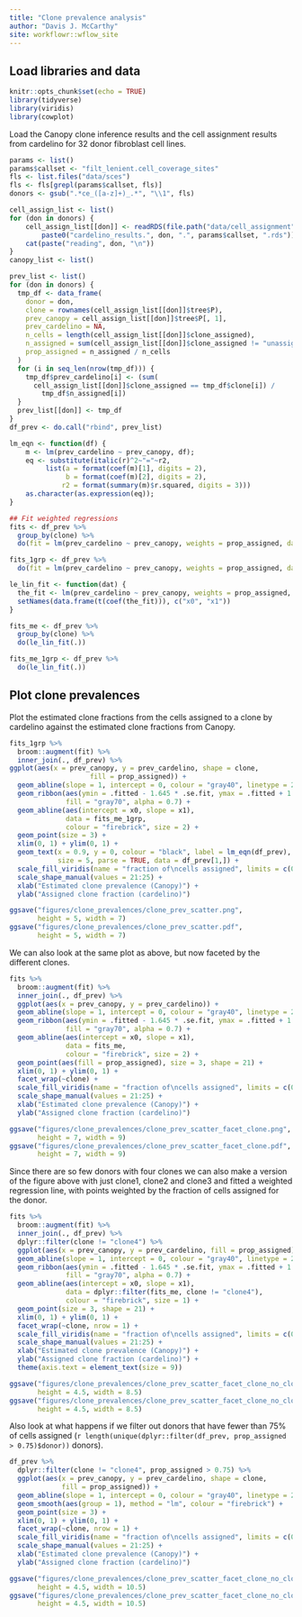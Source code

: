 ```yaml
---
title: "Clone prevalence analysis"
author: "Davis J. McCarthy"
site: workflowr::wflow_site
---
```


## Load libraries and data

```r
knitr::opts_chunk$set(echo = TRUE)
library(tidyverse)
library(viridis)
library(cowplot)
```

Load the Canopy clone inference results and the cell assignment results from
cardelino for 32 donor fibroblast cell lines.

```r
params <- list()
params$callset <- "filt_lenient.cell_coverage_sites"
fls <- list.files("data/sces")
fls <- fls[grepl(params$callset, fls)]
donors <- gsub(".*ce_([a-z]+)_.*", "\\1", fls)

cell_assign_list <- list()
for (don in donors) {
    cell_assign_list[[don]] <- readRDS(file.path("data/cell_assignment", 
        paste0("cardelino_results.", don, ".", params$callset, ".rds")))
    cat(paste("reading", don, "\n"))
}
canopy_list <- list()

prev_list <- list()
for (don in donors) {
  tmp_df <- data_frame(
    donor = don,
    clone = rownames(cell_assign_list[[don]]$tree$P),
    prev_canopy = cell_assign_list[[don]]$tree$P[, 1],
    prev_cardelino = NA,
    n_cells = length(cell_assign_list[[don]]$clone_assigned),
    n_assigned = sum(cell_assign_list[[don]]$clone_assigned != "unassigned"),
    prop_assigned = n_assigned / n_cells
  )
  for (i in seq_len(nrow(tmp_df))) {
    tmp_df$prev_cardelino[i] <- (sum(
      cell_assign_list[[don]]$clone_assigned == tmp_df$clone[i]) / 
        tmp_df$n_assigned[i])
  }
  prev_list[[don]] <- tmp_df
}
df_prev <- do.call("rbind", prev_list)

lm_eqn <- function(df) {
    m <- lm(prev_cardelino ~ prev_canopy, df);
    eq <- substitute(italic(r)^2~"="~r2, 
         list(a = format(coef(m)[1], digits = 2), 
              b = format(coef(m)[2], digits = 2), 
             r2 = format(summary(m)$r.squared, digits = 3)))
    as.character(as.expression(eq));                 
}

## Fit weighted regressions
fits <- df_prev %>%
  group_by(clone) %>% 
  do(fit = lm(prev_cardelino ~ prev_canopy, weights = prop_assigned, data = .))

fits_1grp <- df_prev %>%
  do(fit = lm(prev_cardelino ~ prev_canopy, weights = prop_assigned, data = .))

le_lin_fit <- function(dat) {
  the_fit <- lm(prev_cardelino ~ prev_canopy, weights = prop_assigned, dat)
  setNames(data.frame(t(coef(the_fit))), c("x0", "x1"))
}

fits_me <- df_prev %>%
  group_by(clone) %>% 
  do(le_lin_fit(.))

fits_me_1grp <- df_prev %>%
  do(le_lin_fit(.))

```

## Plot clone prevalences

Plot the estimated clone fractions from the cells assigned to a clone by 
cardelino against the estimated clone fractions from Canopy. 

```r
fits_1grp %>%
  broom::augment(fit) %>% 
  inner_join(., df_prev) %>%
ggplot(aes(x = prev_canopy, y = prev_cardelino, shape = clone, 
                    fill = prop_assigned)) +
  geom_abline(slope = 1, intercept = 0, colour = "gray40", linetype = 2) +
  geom_ribbon(aes(ymin = .fitted - 1.645 * .se.fit, ymax = .fitted + 1.645 * .se.fit),
              fill = "gray70", alpha = 0.7) +
  geom_abline(aes(intercept = x0, slope = x1), 
              data = fits_me_1grp,
              colour = "firebrick", size = 2) +
  geom_point(size = 3) +
  xlim(0, 1) + ylim(0, 1) +
  geom_text(x = 0.9, y = 0, colour = "black", label = lm_eqn(df_prev), 
            size = 5, parse = TRUE, data = df_prev[1,]) +
  scale_fill_viridis(name = "fraction of\ncells assigned", limits = c(0, 1)) +
  scale_shape_manual(values = 21:25) +
  xlab("Estimated clone prevalence (Canopy)") +
  ylab("Assigned clone fraction (cardelino)")

ggsave("figures/clone_prevalences/clone_prev_scatter.png", 
       height = 5, width = 7)
ggsave("figures/clone_prevalences/clone_prev_scatter.pdf", 
       height = 5, width = 7)

```

We can also look at the same plot as above, but now faceted by the different 
clones.

```r
fits %>%
  broom::augment(fit) %>% 
  inner_join(., df_prev) %>%
  ggplot(aes(x = prev_canopy, y = prev_cardelino)) +
  geom_abline(slope = 1, intercept = 0, colour = "gray40", linetype = 2) +
  geom_ribbon(aes(ymin = .fitted - 1.645 * .se.fit, ymax = .fitted + 1.645 * .se.fit),
              fill = "gray70", alpha = 0.7) +
  geom_abline(aes(intercept = x0, slope = x1), 
              data = fits_me,
              colour = "firebrick", size = 2) +
  geom_point(aes(fill = prop_assigned), size = 3, shape = 21) +
  xlim(0, 1) + ylim(0, 1) +
  facet_wrap(~clone) +
  scale_fill_viridis(name = "fraction of\ncells assigned", limits = c(0, 1)) +
  scale_shape_manual(values = 21:25) +
  xlab("Estimated clone prevalence (Canopy)") +
  ylab("Assigned clone fraction (cardelino)")

ggsave("figures/clone_prevalences/clone_prev_scatter_facet_clone.png", 
       height = 7, width = 9)
ggsave("figures/clone_prevalences/clone_prev_scatter_facet_clone.pdf", 
       height = 7, width = 9)

```

Since there are so few donors with four clones we can also make a version of the 
figure above with just clone1, clone2 and clone3 and fitted a weighted 
regression line, with points weighted by the fraction of cells assigned for the 
donor.

```r
fits %>%
  broom::augment(fit) %>% 
  inner_join(., df_prev) %>%
  dplyr::filter(clone != "clone4") %>%
  ggplot(aes(x = prev_canopy, y = prev_cardelino, fill = prop_assigned)) +
  geom_abline(slope = 1, intercept = 0, colour = "gray40", linetype = 2) +
  geom_ribbon(aes(ymin = .fitted - 1.645 * .se.fit, ymax = .fitted + 1.645 * .se.fit),
              fill = "gray70", alpha = 0.7) +
  geom_abline(aes(intercept = x0, slope = x1), 
              data = dplyr::filter(fits_me, clone != "clone4"),
              colour = "firebrick", size = 1) +
  geom_point(size = 3, shape = 21) +
  xlim(0, 1) + ylim(0, 1) +
  facet_wrap(~clone, nrow = 1) +
  scale_fill_viridis(name = "fraction of\ncells assigned", limits = c(0, 1)) +
  scale_shape_manual(values = 21:25) +
  xlab("Estimated clone prevalence (Canopy)") +
  ylab("Assigned clone fraction (cardelino)") +
  theme(axis.text = element_text(size = 9))

ggsave("figures/clone_prevalences/clone_prev_scatter_facet_clone_no_clone4.png", 
       height = 4.5, width = 8.5)
ggsave("figures/clone_prevalences/clone_prev_scatter_facet_clone_no_clone4.pdf", 
       height = 4.5, width = 8.5)

```

Also look at what happens if we filter out donors that have fewer than 75% of 
cells assigned (`r length(unique(dplyr::filter(df_prev, prop_assigned > 0.75)$donor))` donors).

```r
df_prev %>%
  dplyr::filter(clone != "clone4", prop_assigned > 0.75) %>%
  ggplot(aes(x = prev_canopy, y = prev_cardelino, shape = clone, 
             fill = prop_assigned)) +
  geom_abline(slope = 1, intercept = 0, colour = "gray40", linetype = 2) +
  geom_smooth(aes(group = 1), method = "lm", colour = "firebrick") +
  geom_point(size = 3) +
  xlim(0, 1) + ylim(0, 1) +
  facet_wrap(~clone, nrow = 1) +
  scale_fill_viridis(name = "fraction of\ncells assigned", limits = c(0, 1)) +
  scale_shape_manual(values = 21:25) +
  xlab("Estimated clone prevalence (Canopy)") +
  ylab("Assigned clone fraction (cardelino)")

ggsave("figures/clone_prevalences/clone_prev_scatter_facet_clone_no_clone4_75pctassigned.png", 
       height = 4.5, width = 10.5)
ggsave("figures/clone_prevalences/clone_prev_scatter_facet_clone_no_clone4_75pctassigned.pdf", 
       height = 4.5, width = 10.5)

```

